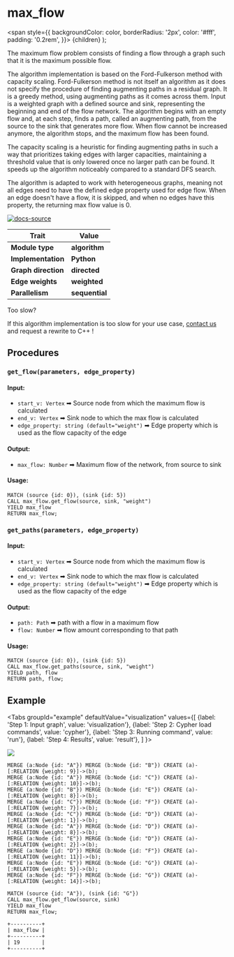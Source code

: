 
# max_flow


  <span
    style={{
      backgroundColor: color,
      borderRadius: '2px',
      color: '#fff',
      padding: '0.2rem',
    }}>
    {children}
  </span>
);

The maximum flow problem consists of finding a flow through a graph such that it
is the maximum possible flow.

The algorithm implementation is based on the Ford-Fulkerson method with capacity
scaling. Ford-Fulkerson method is not itself an algorithm as it does not specify
the procedure of finding augmenting paths in a residual graph. It is a greedy
method, using augmenting paths as it comes across them. Input is a weighted
graph with a defined source and sink, representing the beginning and end of the
flow network. The algorithm begins with an empty flow and, at each step, finds a
path, called an augmenting path, from the source to the sink that generates more
flow. When flow cannot be increased anymore, the algorithm stops, and the maximum
flow has been found.

The capacity scaling is a heuristic for finding augmenting paths in such a way
that prioritizes taking edges with larger capacities, maintaining a threshold
value that is only lowered once no larger path can be found. It speeds up the
algorithm noticeably compared to a standard DFS search.

The algorithm is adapted to work with heterogeneous graphs, meaning not all
edges need to have the defined edge property used for edge flow. When an edge 
doesn't have a flow, it is skipped, and when no edges have this property, the
returning max flow value is 0.

[![docs-source](https://img.shields.io/badge/source-max_flow-FB6E00?logo=github&style=for-the-badge)](https://github.com/memgraph/mage/blob/main/python/max_flow.py)

| Trait               | Value                                                 |
| ------------------- | ----------------------------------------------------- |
| **Module type**     | <Highlight color="#FB6E00">**algorithm**</Highlight>  |
| **Implementation**  | <Highlight color="#FB6E00">**Python**</Highlight>        |
| **Graph direction** | <Highlight color="#FB6E00">**directed**</Highlight> |
| **Edge weights**    |  <Highlight color="#FB6E00">**weighted**</Highlight>|
| **Parallelism**     | <Highlight color="#FB6E00">**sequential**</Highlight> |

<Callout type="info"> Too slow?

If this algorithm implementation is too slow for your use case, [contact us](mailto:tech@memgraph.com) and request a rewrite to C++ !

</Callout>

## Procedures

<RunOnSubgraph/>

### `get_flow(parameters, edge_property)`

#### Input:

* `start_v: Vertex` ➡ Source node from which the maximum flow is calculated
* `end_v: Vertex` ➡ Sink node to which the max flow is calculated
* `edge_property: string (default="weight")` ➡ Edge property which is used as the flow
  capacity of the edge

#### Output:

* `max_flow: Number` ➡ Maximum flow of the network, from source to sink

#### Usage:

```cypher
MATCH (source {id: 0}), (sink {id: 5})
CALL max_flow.get_flow(source, sink, "weight")
YIELD max_flow
RETURN max_flow;
```

### `get_paths(parameters, edge_property)`

#### Input:

* `start_v: Vertex` ➡ Source node from which the maximum flow is calculated
* `end_v: Vertex` ➡ Sink node to which the max flow is calculated
* `edge_property: string (default="weight")` ➡ Edge property which is used as the flow
  capacity of the edge

#### Output:

* `path: Path` ➡ path with a flow in a maximum flow
* `flow: Number` ➡ flow amount corresponding to that path

#### Usage:

```cypher
MATCH (source {id: 0}), (sink {id: 5})
CALL max_flow.get_paths(source, sink, "weight")
YIELD path, flow
RETURN path, flow;
```

## Example

<Tabs
  groupId="example"
  defaultValue="visualization"
  values={[
    {label: 'Step 1: Input graph', value: 'visualization'},
    {label: 'Step 2: Cypher load commands', value: 'cypher'},
    {label: 'Step 3: Running command', value: 'run'},
    {label: 'Step 4: Results', value: 'result'},
  ]
}>
  <TabItem value="visualization">

![](/pages/advanced-algorithms/available-algorithms/max_flow/max-flow-1.png)

  </TabItem>
  <TabItem value="cypher">

```cypher
MERGE (a:Node {id: "A"}) MERGE (b:Node {id: "B"}) CREATE (a)-[:RELATION {weight: 9}]->(b);
MERGE (a:Node {id: "A"}) MERGE (b:Node {id: "C"}) CREATE (a)-[:RELATION {weight: 10}]->(b);
MERGE (a:Node {id: "B"}) MERGE (b:Node {id: "E"}) CREATE (a)-[:RELATION {weight: 8}]->(b);
MERGE (a:Node {id: "C"}) MERGE (b:Node {id: "F"}) CREATE (a)-[:RELATION {weight: 7}]->(b);
MERGE (a:Node {id: "C"}) MERGE (b:Node {id: "D"}) CREATE (a)-[:RELATION {weight: 1}]->(b);
MERGE (a:Node {id: "A"}) MERGE (b:Node {id: "D"}) CREATE (a)-[:RELATION {weight: 8}]->(b);
MERGE (a:Node {id: "E"}) MERGE (b:Node {id: "D"}) CREATE (a)-[:RELATION {weight: 2}]->(b);
MERGE (a:Node {id: "D"}) MERGE (b:Node {id: "F"}) CREATE (a)-[:RELATION {weight: 11}]->(b);
MERGE (a:Node {id: "E"}) MERGE (b:Node {id: "G"}) CREATE (a)-[:RELATION {weight: 5}]->(b);
MERGE (a:Node {id: "F"}) MERGE (b:Node {id: "G"}) CREATE (a)-[:RELATION {weight: 14}]->(b);
```

  </TabItem>
  <TabItem value="run">

```cypher
MATCH (source {id: "A"}), (sink {id: "G"})
CALL max_flow.get_flow(source, sink)
YIELD max_flow
RETURN max_flow;
```

  </TabItem>
  <TabItem value="result">

```plaintext
+----------+
| max_flow |
+----------+
| 19       |
+----------+
```

  </TabItem>

</Tabs>
